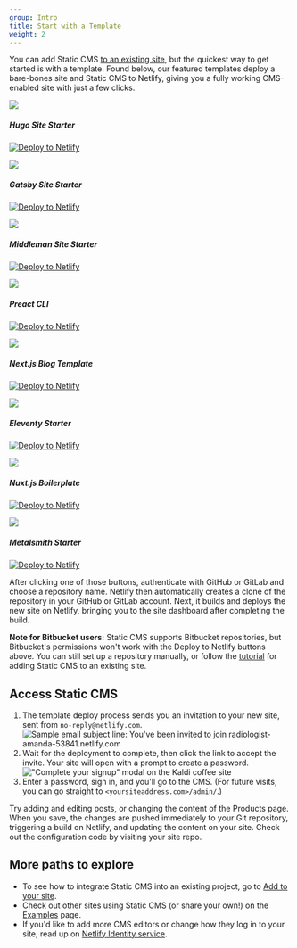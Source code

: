 ```yaml
---
group: Intro
title: Start with a Template
weight: 2
---
```


You can add Static CMS [to an existing site](/docs/add-to-your-site/), but the quickest way to get started is with a template. Found below, our featured templates deploy a bare-bones site and Static CMS to Netlify, giving you a fully working CMS-enabled site with just a few clicks.

<div style={{ display: 'grid', gridTemplateColumns: 'repeat(3, minmax(0, 1fr))', gap: '24px' }}>
  <div
    style={{
      display: 'flex',
      flexDirection: 'column',
      justifyContent: 'center',
      alignItems: 'center',
      gap: '8px',
    }}
  >
    <div
      style={{
        width: '120px',
        height: '120px',
        display: 'flex',
        justifyContent: 'center',
        alignItems: 'center',
      }}
    >
      <img style={{ display: 'flex', height: '100%' }} src="/img/hugo.svg" />
    </div>
    <h5 style={{ margin: 0 }}>Hugo Site Starter</h5>
    <p style={{ margin: 0 }}>
      <a href="https://app.netlify.com/start/deploy?repository=https://github.com/netlify-templates/one-click-hugo-cms&amp;stack=cms">
        <img src="https://www.netlify.com/img/deploy/button.svg" alt="Deploy to Netlify" />
      </a>
    </p>
  </div>
  <div
    style={{
      display: 'flex',
      flexDirection: 'column',
      justifyContent: 'center',
      alignItems: 'center',
      gap: '8px',
    }}
  >
    <div
      style={{
        width: '120px',
        height: '120px',
        display: 'flex',
        justifyContent: 'center',
        alignItems: 'center',
      }}
    >
      <img style={{ display: 'flex', height: '100%' }} src="/img/gatsby.svg" />
    </div>
    <h5 style={{ margin: 0 }}>Gatsby Site Starter</h5>
    <p style={{ margin: 0 }}>
      <a href="https://app.netlify.com/start/deploy?repository=https://github.com/AustinGreen/gatsby-starter-netlify-cms&amp;stack=cms">
        <img src="https://www.netlify.com/img/deploy/button.svg" alt="Deploy to Netlify" />
      </a>
    </p>
  </div>
  <div
    style={{
      display: 'flex',
      flexDirection: 'column',
      justifyContent: 'center',
      alignItems: 'center',
      gap: '8px',
    }}
  >
    <div
      style={{
        width: '120px',
        height: '120px',
        display: 'flex',
        justifyContent: 'center',
        alignItems: 'center',
      }}
    >
      <img style={{ display: 'flex', height: '100%' }} src="/img/middleman.svg" />
    </div>
    <h5 style={{ margin: 0 }}>Middleman Site Starter</h5>
    <p style={{ margin: 0 }}>
      <a href="https://app.netlify.com/start/deploy?repository=https://github.com/tomrutgers/middleman-starter-netlify-cms&amp;stack=cms">
        <img src="https://www.netlify.com/img/deploy/button.svg" alt="Deploy to Netlify" />
      </a>
    </p>
  </div>
  <div
    style={{
      display: 'flex',
      flexDirection: 'column',
      justifyContent: 'center',
      alignItems: 'center',
      gap: '8px',
    }}
  >
    <div
      style={{
        width: '120px',
        height: '120px',
        display: 'flex',
        justifyContent: 'center',
        alignItems: 'center',
      }}
    >
      <img style={{ display: 'flex', height: '100%' }} src="/img/preact.svg" />
    </div>
    <h5 style={{ margin: 0 }}>Preact CLI</h5>
    <p style={{ margin: 0 }}>
      <a href="https://app.netlify.com/start/deploy?repository=https://github.com/StaticJsCMS/static-cms-preact-netlify-template&amp;stack=cms">
        <img src="https://www.netlify.com/img/deploy/button.svg" alt="Deploy to Netlify" />
      </a>
    </p>
  </div>
  <div
    style={{
      display: 'flex',
      flexDirection: 'column',
      justifyContent: 'center',
      alignItems: 'center',
      gap: '8px',
    }}
  >
    <div
      style={{
        width: '120px',
        height: '120px',
        display: 'flex',
        justifyContent: 'center',
        alignItems: 'center',
      }}
    >
      <img style={{ display: 'flex', height: '100%' }} src="/img/nextjs.svg" />
    </div>
    <h5 style={{ margin: 0 }}>Next.js Blog Template</h5>
    <p style={{ margin: 0 }}>
      <a href="https://app.netlify.com/start/deploy?repository=https://github.com/StaticJsCMS/static-cms-nextjs-netlify-blog-template&amp;stack=cms">
        <img src="https://www.netlify.com/img/deploy/button.svg" alt="Deploy to Netlify" />
      </a>
    </p>
  </div>
  <div
    style={{
      display: 'flex',
      flexDirection: 'column',
      justifyContent: 'center',
      alignItems: 'center',
      gap: '8px',
    }}
  >
    <div
      style={{
        width: '120px',
        height: '120px',
        display: 'flex',
        justifyContent: 'center',
        alignItems: 'center',
      }}
    >
      <img style={{ display: 'flex', height: '100%' }} src="/img/11ty-logo.svg" />
    </div>
    <h5 style={{ margin: 0 }}>Eleventy Starter</h5>
    <p style={{ margin: 0 }}>
      <a href="https://app.netlify.com/start/deploy?repository=https://github.com/surjithctly/neat-starter&amp;stack=cms">
        <img src="https://www.netlify.com/img/deploy/button.svg" alt="Deploy to Netlify" />
      </a>
    </p>
  </div>
  <div
    style={{
      display: 'flex',
      flexDirection: 'column',
      justifyContent: 'center',
      alignItems: 'center',
      gap: '8px',
    }}
  >
    <div
      style={{
        width: '120px',
        height: '120px',
        display: 'flex',
        justifyContent: 'center',
        alignItems: 'center',
      }}
    >
      <img style={{ display: 'flex', height: '100%' }} src="/img/nuxt.svg" />
    </div>
    <h5 style={{ margin: 0 }}>Nuxt.js Boilerplate</h5>
    <p style={{ margin: 0 }}>
      <a href="https://app.netlify.com/start/deploy?repository=https://github.com/Knogobert/ntn-boilerplate&amp;stack=cms">
        <img src="https://www.netlify.com/img/deploy/button.svg" alt="Deploy to Netlify" />
      </a>
    </p>
  </div>
  <div
    style={{
      display: 'flex',
      flexDirection: 'column',
      justifyContent: 'center',
      alignItems: 'center',
      gap: '8px',
    }}
  >
    <div
      style={{
        width: '120px',
        height: '120px',
        display: 'flex',
        justifyContent: 'center',
        alignItems: 'center',
      }}
    >
      <img style={{ display: 'flex', height: '100%' }} src="/img/metalsmith.svg" />
    </div>
    <h5 style={{ margin: 0 }}>Metalsmith Starter</h5>
    <p style={{ margin: 0 }}>
      <a href="https://app.netlify.com/start/deploy?repository=https://github.com/wernerglinka/metalsmith-netlify-starter">
        <img src="https://www.netlify.com/img/deploy/button.svg" alt="Deploy to Netlify" />
      </a>
    </p>
  </div>
</div>

After clicking one of those buttons, authenticate with GitHub or GitLab and choose a repository name. Netlify then automatically creates a clone of the repository in your GitHub or GitLab account. Next, it builds and deploys the new site on Netlify, bringing you to the site dashboard after completing the build.

**Note for Bitbucket users:** Static CMS supports Bitbucket repositories, but Bitbucket's permissions won't work with the Deploy to Netlify buttons above. You can still set up a repository manually, or follow the [tutorial](/docs/add-to-your-site) for adding Static CMS to an existing site.

## Access Static CMS

1. The template deploy process sends you an invitation to your new site, sent from `no-reply@netlify.com`.
   ![Sample email subject line: You've been invited to join radiologist-amanda-53841.netlify.com](/img/email-subject.webp)
2. Wait for the deployment to complete, then click the link to accept the invite. Your site will open with a prompt to create a password.
   !["Complete your signup" modal on the Kaldi coffee site](/img/create-password.webp)
3. Enter a password, sign in, and you'll go to the CMS. (For future visits, you can go straight to `<yoursiteaddress.com>/admin/`.)

Try adding and editing posts, or changing the content of the Products page. When you save, the changes are pushed immediately to your Git repository, triggering a build on Netlify, and updating the content on your site. Check out the configuration code by visiting your site repo.

## More paths to explore

- To see how to integrate Static CMS into an existing project, go to [Add to your site](/docs/add-to-your-site/).
- Check out other sites using Static CMS (or share your own!) on the [Examples](/docs/examples/) page.
- If you'd like to add more CMS editors or change how they log in to your site, read up on [Netlify Identity service](https://www.netlify.com/docs/identity).
